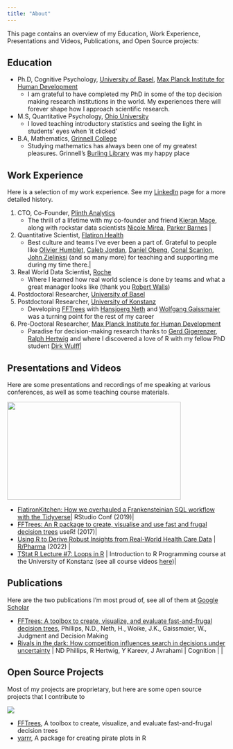 ```yaml
---
title: "About"
---
```


This page contains an overview of my Education, Work Experience, Presentations and Videos, Publications, and Open Source projects:

## Education

- Ph.D, Cognitive Psychology, [University of Basel](https://www.unibas.ch), [Max Planck Institute for Human Development](https://www.mpib-berlin.mpg.de/en)
    - I am grateful to have completed my PhD in some of the top decision making research institutions in the world. My experiences there will forever shape how I approach scientific research.
- M.S,  Quantitative Psychology, [Ohio University](https://www.ohio.edu)
    - I loved teaching introductory statistics and seeing the light in students' eyes when 'it clicked'
- B.A, Mathematics, [Grinnell College](https://www.grinnell.edu)
    - Studying mathematics has always been one of my greatest pleasures. Grinnell's [Burling Library](https://www.grinnell.edu/spaces/burling-library) was my happy place

## Work Experience

Here is a selection of my work experience. See my [LinkedIn](https://www.linkedin.com/in/nathanieldphillips/) page for a more detailed history.

1. CTO, Co-Founder, [Plinth Analytics](https://www.plinth.co)
    - The thrill of a lifetime with my co-founder and friend  [Kieran Mace](https://www.linkedin.com/in/kieranmace/), along with  rockstar data scientists [Nicole Mirea](https://www.linkedin.com/in/nimirea/), [Parker Barnes](https://www.linkedin.com/in/parker-barnes/) |
1. Quantitative Scientist, [Flatiron Health](https://www.flatiron.com)
    - Best culture and teams I've ever been a part of. Grateful to people like [Olivier Humblet](https://www.linkedin.com/in/ohumblet/), [Caleb Jordan](https://www.linkedin.com/in/caleb-jordan-92797565/), [Daniel Obeng](https://www.linkedin.com/in/daniel-obeng-8a0b932/), [Conal Scanlon](https://www.linkedin.com/in/conalscanlon/), [John Zielinksi](https://www.linkedin.com/in/john-zielinski/) (and so many more) for teaching and supporting me during my time there.|
1. Real World Data Scientist, [Roche](https://www.roche.com)
    - Where I learned how real world science is done by teams and what a great manager looks like (thank you [Robert Walls](https://www.linkedin.com/in/robert-walls-4406731/))
1. Postdoctoral Researcher, [University of Basel](https://www.unibas.ch)
1. Postdoctoral Researcher, [University of Konstanz](https://www.uni-konstanz.de/en/)
    - Developing [FFTrees](https://github.com/ndphillips/FFTrees) with [Hansjoerg Neth](https://www.spds.uni-konstanz.de/en/hans-neth) and [Wolfgang Gaissmaier](https://www.spds.uni-konstanz.de/en/node/1240) was a turning point for the rest of my career
1. Pre-Doctoral Researcher, [Max Planck Institute for Human Development](https://www.mpib-berlin.mpg.de/en)
    - Paradise for decision-making research thanks to [Gerd Gigerenzer](https://www.mpib-berlin.mpg.de/staff/gerd-gigerenzer), [Ralph Hertwig](https://www.mpib-berlin.mpg.de/staff/ralph-hertwig) and where I discovered a love of R with my fellow PhD student [Dirk Wulff](https://www.linkedin.com/in/dirk-wulff-723a7772/)|

## Presentations and Videos

Here are some presentations and recordings of me speaking at various conferences, as well as some teaching course materials.

<p><a href="https://posit.co/resources/videos/flatironkitchen-how-we-overhauled-a-frankensteinian-sql-workflow-with-the-tidyverse/?wvideo=7mp0kqqdte"><img src="https://embed-ssl.wistia.com/deliveries/11d7a43ff9a4bcaa41f76c93736f718d.jpg?image_play_button_size=2x&amp;image_crop_resized=960x540&amp;image_play_button=1&amp;image_play_button_color=4287c7e0" width="400" height="225" style="width: 400px; height: 225px;"></a></p><p><a href="https://posit.co/resources/videos/flatironkitchen-how-we-overhauled-a-frankensteinian-sql-workflow-with-the-tidyverse/?wvideo=7mp0kqqdte"></a></p>


- [FlatironKitchen: How we overhauled a Frankensteinian SQL workflow with the Tidyverse](https://posit.co/resources/videos/flatironkitchen-how-we-overhauled-a-frankensteinian-sql-workflow-with-the-tidyverse/)| RStudio Conf (2019)|
- [FFTrees: An R package to create, visualise and use fast and frugal decision trees](https://learn.microsoft.com/en-us/events/user-international-r-user-conferences-user-international-r-user-2017-conference/fftrees-r-package-to-create-visualise-use-fast-frugal-decision-trees)  useR! (2017)|
- [Using R to Derive Robust Insights from Real-World Health Care Data](https://www.youtube.com/watch?v=Ok4ARePys_E&ab_channel=RinPharma) | [R/Pharma](https://rinpharma.com/) (2022) |
- [TStat R Lecture #7: Loops in R](https://youtu.be/p7bJjOJoXLI) | Introduction to R Programming course at the University of Konstanz (see all course videos [here](https://www.youtube.com/playlist?list=PL9tt3I41HFS8-A8V82yicRIl0uSb9mwEU))|

## Publications

Here are the two publications I'm most proud of, see all of them at [Google Scholar](https://scholar.google.com/citations?user=ThWbpDQAAAAJ&hl=en)


- [FFTrees: A toolbox to create, visualize, and evaluate fast-and-frugal decision trees](https://scholar.google.com/citations?view_op=view_citation&hl=en&user=ThWbpDQAAAAJ&citation_for_view=ThWbpDQAAAAJ:9vf0nzSNQJEC), Phillips, N.D., Neth, H., Woike, J.K., Gaissmaier, W., Judgment and Decision Making
- [Rivals in the dark: How competition influences search in decisions under uncertainty](https://scholar.google.com/citations?view_op=view_citation&hl=en&user=ThWbpDQAAAAJ&citation_for_view=ThWbpDQAAAAJ:2osOgNQ5qMEC) | ND Phillips, R Hertwig, Y Kareev, J Avrahami | Cognition | |

## Open Source Projects

Most of my projects are proprietary, but here are some open source projects that I contribute to

![](https://github.com/ndphillips/FFTrees/raw/master/man/figures/README-example-heart-plot-1.png)

- [FFTrees](https://github.com/ndphillips/FFTrees), A toolbox to create, visualize, and evaluate fast-and-frugal decision trees 
- [yarrr](https://github.com/ndphillips/yarrr), A package for creating pirate plots in R
